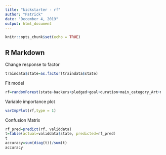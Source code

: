 ---
title: "kickstarter - rf"
author: "Patrick"
date: "December 4, 2019"
output: html_document
---

```{r setup, include=FALSE}
knitr::opts_chunk$set(echo = TRUE)
```

## R Markdown

Change response to factor
```{r}
traindata$state=as.factor(traindata$state)
```

Fit model
```{r}
rf=randomForest(state~backers+pledged+goal+duration+main_category_Art+main_category_Comics+main_category_Crafts+main_category_Dance+main_category_Design+main_category_Fashion+main_category_Food+main_category_Games+main_category_Journalism+main_category_Music+main_category_Photography+main_category_Publishing+main_category_Technology+main_category_Theater, data=traindata, ntree=200, mtry=4, nodesize=25, importance=TRUE)
```

Variable importance plot
```{r}
varImpPlot(rf,type = 1)
```

Confusion Matrix
```{r}
rf_pred=predict(rf, validdata)
t=table(actual=validdata$state, predicted=rf_pred)
t
accuracy=sum(diag(t))/sum(t)
accuracy
```
